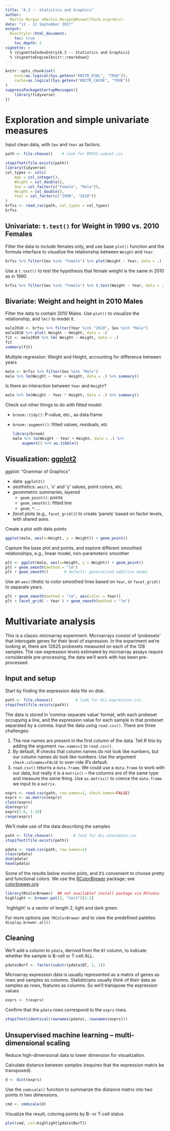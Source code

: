 ```yaml
---
title: "A.3 -- Statistics and Graphics"
author:
  Martin Morgan <Martin.Morgan@RoswellPark.org><br/>
date: "11 - 12 September 2017"
output:
  BiocStyle::html_document:
    toc: true
    toc_depth: 2
vignette: >
  % \VignetteIndexEntry{A.3 -- Statistics and Graphics}
  % \VignetteEngine{knitr::rmarkdown}
---
```


```r
knitr::opts_chunk$set(
    eval=as.logical(Sys.getenv("KNITR_EVAL", "TRUE")),
    cache=as.logical(Sys.getenv("KNITR_CACHE", "TRUE"))
)
suppressPackageStartupMessages({
    library(tidyverse)
})
```

# Exploration and simple univariate measures

Input clean data, with `Sex` and `Year` as factors.

<!--
```r
path <- file.path("extdata", "BRFSS-subset.csv")
```
-->
```r
path <- file.choose()    # look for BRFSS-subset.csv
```

```r
stopifnot(file.exists(path))
library(tidyverse)
col_types <- cols(
    Age = col_integer(),
    Weight = col_double(),
    Sex = col_factor(c("Female", "Male")),
    Height = col_double(),
    Year = col_factor(c("1990", "2010"))
)
brfss <- read_csv(path, col_types = col_types)
brfss
```

## Univariate: `t.test()` for Weight in 1990 vs. 2010 Females

Filter the data to include females only, and use base `plot()` function
and the formula interface to visualize the relationship between
`Weight` and `Year`.

```r
brfss %>% filter(Sex %in% "Female") %>% plot(Weight ~ Year, data = .)
```

Use a `t.test()` to test the hypothesis that female weight is the same
in 2010 as in 1990

```r
brfss %>% filter(Sex %in% "Female") %>% t.test(Weight ~ Year, data = .)
```

## Bivariate: Weight and height in 2010 Males

Filter the data to contain 2010 Males. Use `plot()` to visualize the
relationship, and `lm()` to model it.

```r
male2010 <- brfss %>% filter(Year %in% "2010", Sex %in% "Male")
male2010 %>% plot( Weight ~ Height, data = .)
fit <- male2010 %>% lm( Weight ~ Height, data = .)
fit
summary(fit)
```

Multiple regression: Weight and Height, accounting for difference between years

```r
male <- brfss %>% filter(Sex %in% "Male")
male %>% lm(Weight ~ Year + Height, data = .) %>% summary()
```

Is there an interaction between `Year` and `Height`?


```r
male %>% lm(Weight ~ Year * Height, data = .) %>% summary()
```

Check out other things to do with fitted model:

- `broom::tidy()`: P-value, etc., as data.frame
- `broom::augment()`: fitted values, residuals, etc

    ```r
    library(broom)
    male %>% lm(Weight ~ Year + Height, data = .) %>% 
        augment() %>% as.tibble()
    ```

## Visualization: [ggplot2][]

*gg*plot: "Grammar of Graphics"

- data: `ggplot2()`
- *aes*thetics: `aes()`, 'x' and 'y' values, point colors, etc.
- *geom*metric summaries, layered
    - `geom_point()`: points
    - `geom_smooth()`: fitted line
    - `geom_*`: ...
- *facet* plots (e.g., `facet_grid()`) to create 'panels' based on
  factor levels, with shared axes.

Create a plot with data points

```r
ggplot(male, aes(x=Height, y = Weight)) + geom_point()
```

Capture the base plot and points, and explore different smoothed
relationships, e.g., linear model, non-parameteric smoother

```r
plt <- ggplot(male, aes(x=Height, y = Weight)) + geom_point()
plt + geom_smooth(method = "lm")
plt + geom_smooth()       # default: generalized additive model
```

Use an `aes()`thetic to color smoothed lines based on `Year`, or
`facet_grid()` to separate years.

```r
plt + geom_smooth(method = "lm", aes(color = Year))
plt + facet_grid( ~ Year ) + geom_smooth(method = "lm")
```

[ggplot2]: https://cran.r-project.org/package=ggplot2

# Multivariate analysis

This is a classic microarray experiment. Microarrays
consist of 'probesets' that interogate genes for their level of
expression. In the experiment we're looking at, there are 12625
probesets measured on each of the 128 samples. The raw expression
levels estimated by microarray assays require considerable
pre-processing, the data we'll work with has been pre-processed.

## Input and setup

Start by finding the expression data file on disk.

<!--
```r
path <- file.path("extdata", "ALL-expression.csv")
stopifnot(file.exists(path))
```
-->

```r
path <- file.choose()          # look for ALL-expression.csv
stopifnot(file.exists(path))
```

The data is stored in 'comma-separate value' format, with each
probeset occupying a line, and the expression value for each sample in
that probeset separated by a comma. Input the data using
`read.csv()`. There are three challenges:

1. The row names are present in the first column of the data. Tell _R_
   this by adding the argument `row.names=1` to `read.csv()`.
2. By default, _R_ checks that column names do not look like numbers,
   but our column names _do_ look like numbers. Use the argument
   `check.colnames=FALSE` to over-ride _R_'s default.
3. `read.csv()` returns a `data.frame`. We could use a `data.frame` to
   work with our data, but really it is a `matrix()` -- the columns
   are of the same type and measure the same thing. Use `as.matrix()`
   to coerce the `data.frame` we input to a `matrix`.

```r
exprs <- read.csv(path, row.names=1, check.names=FALSE)
exprs <- as.matrix(exprs)
class(exprs)
dim(exprs)
exprs[1:6, 1:10]
range(exprs)
```

We'll make use of the data describing the samples

<!--
```r
path <- file.path("extdata", "ALL-phenoData.csv")
stopifnot(file.exists(path))
```
-->

```r
path <- file.choose()         # look for ALL-phenoData.csv
stopifnot(file.exists(path))
```

```r
pdata <- read.csv(path, row.names=1)
class(pdata)
dim(pdata)
head(pdata)
```

Some of the results below involve plots, and it's convenient to choose
pretty and functional colors. We use the [RColorBrewer][]
package; see [colorbrewer.org][]

[RColorBrewer]: https://cran.r-project.org/?package=RColorBrewer
[colorbrewer.org]: http://colorbrewer.org

```r
library(RColorBrewer)  ## not available? install package via RStudio
highlight <- brewer.pal(3, "Set2")[1:2]
```

`highlight' is a vector of length 2, light and dark green.

For more options see `?RColorBrewer` and to view the predefined
palettes `display.brewer.all()`

## Cleaning

We'll add a column to `pdata`, derived from the `BT` column, to
indicate whether the sample is B-cell or T-cell ALL.

```r
pdata$BorT <- factor(substr(pdata$BT, 1, 1))
```

Microarray expression data is usually represented as a matrix of genes
as rows and samples as columns. Statisticians usually think of their
data as samples as rows, features as columns. So we'll transpose the
expression values

```r
exprs <- t(exprs)
```

Confirm that the `pdata` rows correspond to the `exprs` rows.

```r
stopifnot(identical(rownames(pdata), rownames(exprs)))
```

## Unsupervised machine learning -- multi-dimensional scaling

Reduce high-dimensional data to lower dimension for visualization.

Calculate distance between _samples_ (requires that the expression
matrix be transposed).

```r
d <- dist(exprs)
```

Use the `cmdscale()` function to summarize the distance matrix into
two points in two dimensions.

```r
cmd <- cmdscale(d)
```

Visualize the result, coloring points by B- or T-cell status

```r
plot(cmd, col=highlight[pdata$BorT])
```
